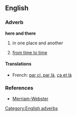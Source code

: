 ==English==

===Adverb===
'''here and there'''

# in one place and another
# {{idiom}} [[from time to time]]

====Translations====
{{top}}
* French: [[par ci, par là]], [[ça et là]]
{{bottom}}

===References===
* [http://www.m-w.com/dictionary/here%20and%20there Merriam-Webster]

[[Category:English adverbs]]